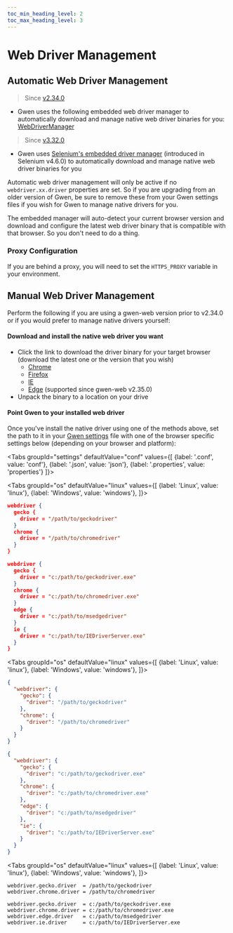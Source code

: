 ```yaml
--- 
toc_min_heading_level: 2
toc_max_heading_level: 3
---
```



# Web Driver Management

## Automatic Web Driver Management

> Since [v2.34.0](https://github.com/gwen-interpreter/gwen-web/releases/tag/v2.34.0)
  - Gwen uses the following embedded web driver manager to automatically download and manage native web driver binaries for you: [WebDriverManager](https://github.com/bonigarcia/webdrivermanager)

> Since [v3.32.0](https://github.com/gwen-interpreter/gwen-web/releases/tag/v3.32.0)
  - Gwen uses [Selenium's embedded driver manager](https://www.selenium.dev/blog/2022/introducing-selenium-manager/) (introduced in Selenium v4.6.0) to automatically download and manage native web driver binaries for you

Automatic web driver management will only be active if no `webdriver.xx.driver` properties are set. So if you are upgrading from an older version of Gwen, be sure to remove these from your Gwen settings files if you wish for Gwen to manage native drivers for you.

The embedded manager will auto-detect your current browser version and download and configure the latest web driver binary that is compatible with that browser. So you don't need to do a thing.

### Proxy Configuration

If you are behind a proxy, you will need to set the `HTTPS_PROXY` variable in your environment.

## Manual Web Driver Management

Perform the following if you are using a gwen-web version prior to v2.34.0 or if you would prefer to manage native drivers yourself:

#### Download and install the native web driver you want
- Click the link to download the driver binary for your target browser (download the latest one or the version 
  that you wish)
  - [Chrome](https://sites.google.com/chromium.org/driver/)
  - [Firefox](https://github.com/mozilla/geckodriver/releases)
  - [IE](http://selenium-release.storage.googleapis.com/index.html)
  - [Edge](https://docs.microsoft.com/en-us/microsoft-edge/webdriver-chromium) (supported since gwen-web v2.35.0)
- Unpack the binary to a location on your drive

#### Point Gwen to your installed web driver

Once you've install the native driver using one of the methods above, set the path to it in your [Gwen settings](/docs/settings) file with one of the browser specific settings below (depending on your browser and platform):
  
<Tabs
  groupId="settings"
  defaultValue="conf"
  values={[
    {label: '.conf', value: 'conf'},
    {label: '.json', value: 'json'},
    {label: '.properties', value: 'properties'}
  ]}>

<TabItem value="conf">

<Tabs
  groupId="os"
  defaultValue="linux"
  values={[
    {label: 'Linux', value: 'linux'},
    {label: 'Windows', value: 'windows'},
  ]}>

<TabItem value="linux">

```json
webdriver {
  gecko {
    driver = "/path/to/geckodriver"
  }
  chrome {
    driver = "/path/to/chromedriver"
  }
}
```

</TabItem>
<TabItem value="windows">

```json
webdriver {
  gecko {
    driver = "c:/path/to/geckodriver.exe"
  }
  chrome { 
    driver = "c:/path/to/chromedriver.exe"
  }
  edge {
    driver = "c:/path/to/msedgedriver"
  }
  ie {
    driver = "c:/path/to/IEDriverServer.exe"
  }
}
```

</TabItem>
</Tabs>


</TabItem>

<TabItem value="json">

<Tabs
  groupId="os"
  defaultValue="linux"
  values={[
    {label: 'Linux', value: 'linux'},
    {label: 'Windows', value: 'windows'},
  ]}>

<TabItem value="linux">

```json
{
  "webdriver": {
    "gecko": {
      "driver": "/path/to/geckodriver"
    },
    "chrome": {
      "driver": "/path/to/chromedriver"
    }
  }
}
```

</TabItem>
<TabItem value="windows">

```json
{
  "webdriver": {
    "gecko": {
      "driver": "c:/path/to/geckodriver.exe"
    },
    "chrome": { 
      "driver": "c:/path/to/chromedriver.exe"
    },
    "edge": {
      "driver": "c:/path/to/msedgedriver"
    },
    "ie": {
      "driver": "c:/path/to/IEDriverServer.exe"
    }
  }
}
```

</TabItem>
</Tabs>

</TabItem>

<TabItem value="properties">

<Tabs
  groupId="os"
  defaultValue="linux"
  values={[
    {label: 'Linux', value: 'linux'},
    {label: 'Windows', value: 'windows'},
  ]}>

<TabItem value="linux">

```properties
webdriver.gecko.driver  = /path/to/geckodriver
webdriver.chrome.driver = /path/to/chromedriver
```

</TabItem>
<TabItem value="windows">

```properties
webdriver.gecko.driver  = c:/path/to/geckodriver.exe
webdriver.chrome.driver = c:/path/to/chromedriver.exe
webdriver.edge.driver   = c:/path/to/msedgedriver
webdriver.ie.driver     = c:/path/to/IEDriverServer.exe
```

</TabItem>
</Tabs>

</TabItem>

</Tabs>
